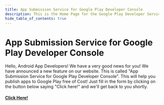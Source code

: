 ```yaml
---
title: App Submission Service for Google Play Developer Console
description: This is the Home Page for the Google Play Developer Service for Comp Labs.
hide_table_of_contents: true
---
```

# App Submission Service for Google Play Developer Console

Hello, Android App Developers! We have a very good news for you! We have announced a new feature on our website. This is called "App Submission Service for Google Play Developer Console". This will help you publish apps to Google Play free of Cost! Just fill in the form by clicking on the button below saying "Click here!" and we'll get back to you shortly.

#### [Click Here!](https://forms.gle/XM3VbGQD6uXqNr43A)